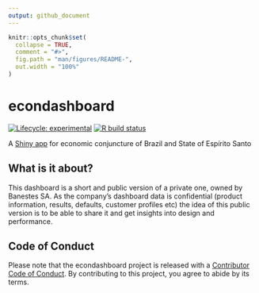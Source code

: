 ```yaml
---
output: github_document
---
```


<!-- README.md is generated from README.Rmd. Please edit that file -->

```r
knitr::opts_chunk$set(
  collapse = TRUE,
  comment = "#>",
  fig.path = "man/figures/README-",
  out.width = "100%"
)
```

# econdashboard

<!-- badges: start -->
[![Lifecycle: experimental](https://img.shields.io/badge/lifecycle-experimental-orange.svg)](https://www.tidyverse.org/lifecycle/#experimental)
[![R build status](https://github.com/albersonmiranda/econdashboard/workflows/R-CMD-check/badge.svg)](https://github.com/albersonmiranda/econdashboard/actions)
<!-- badges: end -->

A [Shiny app](https://albersonmiranda.shinyapps.io/econdashboard/) for economic conjuncture of Brazil and State of Espírito Santo

## What is it about?

This dashboard is a short and public version of a private one,
owned by Banestes SA. As the company’s dashboard data is confidential
(product information, results, defaults, customer profiles etc) the
idea of this public version is to be able to share it and get insights
into design and performance.

## Code of Conduct

Please note that the econdashboard project is released with a [Contributor Code of Conduct](https://contributor-covenant.org/version/2/0/CODE_OF_CONDUCT.html). By contributing to this project, you agree to abide by its terms.
